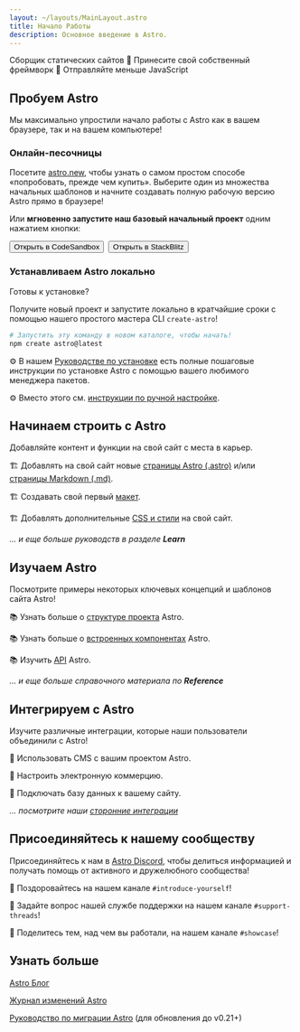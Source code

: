 ```yaml
---
layout: ~/layouts/MainLayout.astro
title: Начало Работы
description: Основное введение в Astro.
---
```




Cборщик статических сайтов  🚀  Принесите свой собственный фреймворк  🚀  Отправляйте меньше JavaScript

## Пробуем Astro

Мы максимально упростили начало работы с Astro как в вашем браузере, так и на вашем компьютере!

### Онлайн-песочницы

Посетите [astro.new](https://astro.new), чтобы узнать о самом простом способе «попробовать, прежде чем купить». Выберите один из множества начальных шаблонов и начните создавать полную рабочую версию Astro прямо в браузере!

Или **мгновенно запустите наш базовый начальный проект** одним нажатием кнопки:

<div style="display: flex; flex-wrap: wrap; gap: 0.5rem;">
    <Button href="https://astro.new/starter?on=codesandbox">Открыть в CodeSandbox</Button>
    <Button href="https://astro.new/starter?on=stackblitz">Открыть в StackBlitz</Button>
</div>

### Устанавливаем Astro локально

Готовы к установке?

Получите новый проект и запустите локально в кратчайшие сроки с помощью нашего простого мастера CLI `create-astro`!

```bash
# Запустить эту команду в новом каталоге, чтобы начать!
npm create astro@latest
```

⚙️ В нашем [Руководстве по установке](/ru/install/auto/) есть полные пошаговые инструкции по установке Astro с помощью вашего любимого менеджера пакетов.

⚙️ Вместо этого см. [инструкции по ручной настройке](/ru/install/manual/).


## Начинаем строить с Astro

Добавляйте контент и функции на свой сайт с места в карьер.

🏗️ Добавлять на свой сайт новые [страницы Astro (.astro)](/ru/core-concepts/astro-pages/) и/или [страницы Markdown (.md)](/ru/guides/markdown-content/).

🏗️ Создавать свой первый [макет](/ru/core-concepts/layouts/).

🏗️ Добавлять дополнительные [CSS и стили](/ru/guides/styling/) на свой сайт. 

*... и еще больше руководств в разделе **Learn***



## Изучаем Astro

Посмотрите примеры некоторых ключевых концепций и шаблонов сайта Astro!

📚 Узнать больше о [структуре проекта](/ru/core-concepts/project-structure/) Astro.

📚 Узнать больше о [встроенных компонентах](/ru/reference/api-reference/#built-in-components) Astro.

📚 Изучить [API](/ru/reference/api-reference/) Astro.

*... и еще больше справочного материала по **Reference***

## Интегрируем с Astro

Изучите различные интеграции, которые наши пользователи объединили с Astro!

🧰 Использовать CMS с вашим проектом Astro.

🧰 Настроить электронную коммерцию.

🧰 Подключать базу данных к вашему сайту.

*... посмотрите наши [сторонние интеграции](/ru/integrations/integrations/)*



## Присоединяйтесь к нашему сообществу

Присоединяйтесь к нам в [Astro Discord](https://astro.build/chat), чтобы делиться информацией и получать помощь от активного и дружелюбного сообщества!

💬 Поздоровайтесь на нашем канале `#introduce-yourself`!

💬 Задайте вопрос нашей службе поддержки на нашем канале `#support-threads`!

💬 Поделитесь тем, над чем вы работали, на нашем канале `#showcase`!


## Узнать больше

[Astro Блог](https://astro.build/blog/)

[Журнал изменений Astro](https://github.com/withastro/astro/blob/main/packages/astro/CHANGELOG.md)

[Руководство по миграции Astro](/ru/upgrade-astro/) (для обновления до v0.21+)
